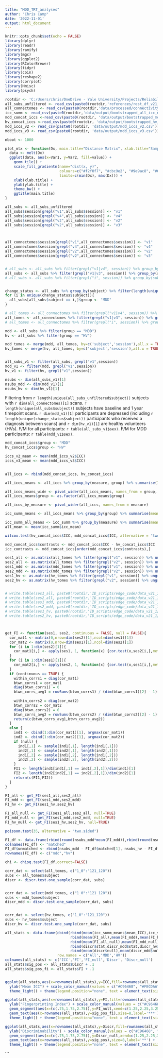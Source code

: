 ```yaml
---
title: "MDD_TRT_analyses"
author: "Chris Camp"
date: '2022-11-01'
output: html_document
---
```


```r
knitr::opts_chunk$set(echo = FALSE)
library(dplyr)
library(readr)
library(ramify)
library(mgc)
library(ggplot2)
library(RColorBrewer)
library(tidyr)
library(coin)
library(reshape2)
library(corrplot)
library(Hmisc)
library(psych)
```

```r
rootdir <- 'C:/Users/chris/OneDrive - Yale University/Projects/ReliabilityAnalysis/'
all_subs_unfiltered <- read_csv(paste0(rootdir,'references/rest_df_v21_1.csv'), progress = TRUE)
all_connectomes <- read_csv(paste0(rootdir,'data/processed/connectivity_data/icc_dataframe_v21_1.csv'), progress=TRUE)
icc_summ <- read_csv(paste0(rootdir,'data/output/bootstrapped_all_icc_means_v21_1.csv'))
mdd_concat_iccs <-read_csv(paste0(rootdir, 'data/output/bootstrapped_mdd_iccs_v21_1.csv'))
hv_concat_iccs <-read_csv(paste0(rootdir, 'data/output/bootstrapped_hv_iccs_v21_1.csv'))
mdd_iccs_v2 <- read_csv(paste0(rootdir, 'data/output/mdd_iccs_v2.csv'))
mdd_iccs_v3 <- read_csv(paste0(rootdir, 'data/output/mdd_iccs_v3.csv'))

nboot <- 1000

plot_mtx <- function(Dx, main.title="Distance Matrix", xlab.title="Sample Sorted by Source", ylab.title="Sample Sorted by Source") {
  data <- melt(Dx)
  ggplot(data, aes(x=Var1, y=Var2, fill=value)) +
    geom_tile() +
    scale_fill_gradientn(name="dist(x, y)",
                         colours=c("#f2f0f7", "#cbc9e2", "#9e9ac8", "#6a51a3"),
                         limits=c(min(Dx), max(Dx))) +
    xlab(xlab.title) +
    ylab(ylab.title) +
    theme_bw() +
    ggtitle(main.title)
}
```

```r
all_subs <- all_subs_unfiltered
all_subs$session[grepl("v1",all_subs$session)] <- "v1"
all_subs$session[grepl("v4",all_subs$session)] <- "v4"
all_subs$session[grepl("v2",all_subs$session)] <- "v2"
all_subs$session[grepl("v2",all_subs$session)] <- "v3"



all_connectomes$session[grepl("v1",all_connectomes$session)] <- "v1"
all_connectomes$session[grepl("v4",all_connectomes$session)] <- "v4"
all_connectomes$session[grepl("v2",all_connectomes$session)] <- "v2"
all_connectomes$session[grepl("v2",all_connectomes$session)] <- "v3"


# all_subs <- all_subs %>% filter(grepl("v1|v4", session)) %>% group_by(subject) %>% filter(length(session) > 1) %>% ungroup()
all_subs <- all_subs %>% filter(grepl("v1|v3", session)) %>% group_by(subject) %>% filter(length(session) > 1) %>% ungroup()
# all_subs <- all_subs %>% filter(grepl("i", session)) %>% group_by(subject) %>% filter(length(session) > 1) %>% ungroup()


change_status <- all_subs %>% group_by(subject) %>% filter(length(unique(group)) > 1)
for (i in unique(change_status$subject)){
  all_subs[all_subs$subject == i,]$group <- "MDD"
}

# all_tomes <- all_connectomes %>% filter(grepl("v1|v4", session)) %>% group_by(subject) %>% filter(length(session) == 2) %>% ungroup()
all_tomes <- all_connectomes %>% filter(grepl("v1|v3", session)) %>% group_by(subject) %>% filter(length(session) == 2) %>% ungroup()
# all_tomes <- all_connectomes %>% filter(grepl("i", session)) %>% group_by(subject) %>% filter(length(session) == 2) %>% ungroup()

mdd <- all_subs %>% filter(group == "MDD")
hv <- all_subs %>% filter(group == "HV")

mdd_tomes <- merge(mdd, all_tomes, by=c('subject','session'),all.x = TRUE)
hv_tomes <- merge(hv, all_tomes, by=c('subject','session'),all.x = TRUE)


all_subs_v1 <- filter(all_subs, grepl("v1",session))
mdd_v1 <- filter(mdd, grepl("v1",session))
hv_v1 <- filter(hv, grepl("v1",session))

nsubs <- dim(all_subs_v1)[1]
nsubs_mdd <- dim(mdd_v1)[1]
nsubs_hv <- dim(hv_v1)[1]
```

Filtering from `r length(unique(all_subs_unfiltered$subject))` subjects with `r dim(all_connectomes)[1]` scans. `r length(unique(all_subs$subject))` subjects have baseline and 1 year timepoint scans. `r dim(mdd_v1)[1]` participants are depressed (including `r length(unique(change_status$subject))` participants who received a diagnosis between scans) and `r dim(hv_v1)[1]` are healthy volunteers (HVs). F/M for all participants: `r table(all_subs_v1$sex)`. F/M for MDD participants: `r table(mdd_v1$sex)`.

```r

mdd_concat_iccs$group <- "MDD"
hv_concat_iccs$group <- "HV"

iccs_v2_mean <- mean(mdd_iccs_v2$ICC)
iccs_v3_mean <- mean(mdd_iccs_v3$ICC)

  
all_iccs <- rbind(mdd_concat_iccs, hv_concat_iccs)

all_iccs_means <- all_iccs %>% group_by(measure, group) %>% summarise(ICC = mean(ICC))

all_iccs_means_wide <- pivot_wider(all_iccs_means, names_from = group, values_from = ICC)
all_iccs_means$group <- as.factor(all_iccs_means$group)

all_iccs_by_measure <- pivot_wider(all_iccs, names_from = measure)

icc_summ_means <- all_iccs_means %>% group_by(group) %>% summarise(mean_ICC = mean(ICC))

icc_summ_all_means <- icc_summ %>% group_by(measure) %>% summarise(mean_ICC = mean(icc_mean)) %>% pivot_wider(names_from = measure,values_from = mean_ICC)
all_mean <- mean(icc_summ$icc_mean)

wilcox.test(hv_concat_iccs$ICC, mdd_concat_iccs$ICC, alternative = "two.sided")

mdd_concat_iccs$contrasts <- mdd_concat_iccs$ICC - hv_concat_iccs$ICC
icc_contrasts <- mdd_concat_iccs[order(mdd_concat_iccs$contrasts),]
```

``` r
ses1_all <- as.matrix(all_tomes %>% filter(grepl("v1", session)) %>% ungroup() %>% select(-c(1:2)))
ses2_all <- as.matrix(all_tomes %>% filter(grepl("v2", session)) %>% ungroup() %>% select(-c(1:2)))
ses1_mdd <- as.matrix(mdd_tomes %>% filter(grepl("v1", session)) %>% ungroup() %>% select(c("1_0":"121_120")))
ses2_mdd <- as.matrix(mdd_tomes %>% filter(grepl("v2", session)) %>% ungroup() %>% select(c("1_0":"121_120")))
ses1_hv <- as.matrix(hv_tomes %>% filter(grepl("v1", session)) %>% ungroup() %>% select(c("1_0":"121_120")))
ses2_hv <- as.matrix(hv_tomes %>% filter(grepl("v2", session)) %>% ungroup() %>% select(c("1_0":"121_120")))


# write.table(ses1_all, paste0(rootdir,'ID_scripts/edge_code/data_v21_1/ses1_all.csv'), col.names=FALSE, row.names=FALSE,sep=',')
# write.table(ses2_all, paste0(rootdir,'ID_scripts/edge_code/data_v21_1/ses2_all.csv'), col.names=FALSE, row.names=FALSE,sep=',')
# write.table(ses1_mdd, paste0(rootdir,'ID_scripts/edge_code/data_v21_1/ses1_mdd.csv'), col.names=FALSE, row.names=FALSE,sep=',')
# write.table(ses2_mdd, paste0(rootdir,'ID_scripts/edge_code/data_v21_1/ses2_mdd.csv'), col.names=FALSE, row.names=FALSE,sep=',')
# write.table(ses1_hv, paste0(rootdir,'ID_scripts/edge_code/data_v21_1/ses1_hv.csv'), col.names=FALSE, row.names=FALSE,sep=',')
# write.table(ses2_hv, paste0(rootdir,'ID_scripts/edge_code/data_v21_1/ses2_hv.csv'), col.names=FALSE, row.names=FALSE,sep=',')



get_FI <- function(ses1, ses2, continuous = FALSE, null = FALSE){
  cor_mat1 <- matrix(0,nrow=dim(ses2)[1],ncol=dim(ses1)[1])
  cor_mat2 <- matrix(0,nrow=dim(ses1)[1],ncol=dim(ses2)[1])
  for (i in 1:dim(ses2)[1]){
    cor_mat1[i,] <- apply(ses1, 1, function(x) {cor.test(x,ses2[i,],method = "s", exact=FALSE)$estimate})
  }
  for (i in 1:dim(ses1)[1]){
    cor_mat2[i,] <- apply(ses2, 1, function(x) {cor.test(x,ses1[i,],method = "s", exact=FALSE)$estimate})
  }
  if (continuous == TRUE) {
    within_corrs1 = diag(cor_mat1)
    btwn_corrs1 = cor_mat1
    diag(btwn_corrs1) = 0
    btwn_corrs_avg1 = rowSums(btwn_corrs1) / (dim(btwn_corrs1)[2] - 1)
    
    within_corrs2 = diag(cor_mat2)
    btwn_corrs2 = cor_mat2
    diag(btwn_corrs2) = 0
    btwn_corrs_avg2 = rowSums(btwn_corrs2) / (dim(btwn_corrs2)[2] - 1)
    return(c(btwn_corrs_avg1,btwn_corrs_avg2))
  }
  else {
    ind1 <- cbind(1:dim(cor_mat1)[1], argmax(cor_mat1))
    ind2 <- cbind(1:dim(cor_mat2)[1], argmax(cor_mat2))
    if (null) {
      ind1[,1] <- sample(ind1[,1], length(ind1[,1]))
      ind2[,1] <- sample(ind2[,1], length(ind2[,1]))
      ind1[,2] <- sample(ind1[,2], length(ind1[,2]))
      ind2[,2] <- sample(ind2[,2], length(ind2[,2]))
    }
    FI1 <- length(ind1[ind1[,1] == ind1[,2],1])/dim(ind1)[1]
    FI2 <- length(ind2[ind2[,1] == ind2[,2],1])/dim(ind2)[1]
    return(c(FI1,FI2))
  }
}

FI_all <- get_FI(ses1_all,ses2_all)
FI_mdd <- get_FI(ses1_mdd,ses2_mdd)
FI_hv <- get_FI(ses1_hv,ses2_hv)

FI_all_null <- get_FI(ses1_all,ses2_all, null=TRUE)
FI_mdd_null <- get_FI(ses1_mdd,ses2_mdd, null=TRUE)
FI_hv_null <- get_FI(ses1_hv,ses2_hv, null=TRUE)

poisson.test(35, alternative = "two.sided")

FI_df <- data.frame(rbind(round(nsubs_mdd*mean(FI_mdd)),rbind(round(nsubs_hv*mean(FI_hv)))))
colnames(FI_df) <- "matched"
FI_df$unmatched <- rbind(nsubs_mdd - FI_df$matched[1], nsubs_hv - FI_df$matched[2])
rownames(FI_df) <- c("mdd","hv")

chi <- chisq.test(FI_df,correct=FALSE)
```


```r

corr_dat <- select(all_tomes, c("1_0":"121_120"))
subs <- all_tomes$subject
discr <- discr.test.one_sample(corr_dat, subs)


corr_dat <- select(mdd_tomes, c("1_0":"121_120"))
subs <- mdd_tomes$subject
discr_mdd <- discr.test.one_sample(corr_dat, subs)


corr_dat <- select(hv_tomes, c("1_0":"121_120"))
subs <- hv_tomes$subject
discr_hv <- discr.test.one_sample(corr_dat, subs)
```

```r
all_stats <- data.frame(cbind(rbind(mean(icc_summ_means$mean_ICC),icc_summ_means$mean_ICC[2],icc_summ_means$mean_ICC[1]),
                              rbind(mean(FI_all),mean(FI_mdd),mean(FI_hv)), 
                              rbind(mean(FI_all_null),mean(FI_mdd_null),mean(FI_hv_null)),
                              rbind(discr$stat,discr_mdd$stat,discr_hv$stat),
                              rbind(mean(discr$null),mean(discr_mdd$null),mean(discr_hv$null))),
                        row.names = c('All','MDD','HV'))
colnames(all_stats) <- c('ICC','FI','FI_null','Discr', 'Discr_null')
all_stats$sig_pos <- all_stats$Discr + .1
all_stats$sig_pos_fi <- all_stats$FI + .1


ggplot(all_stats,aes(x=rownames(all_stats),y=ICC,fill=rownames(all_stats)))+geom_bar(stat="identity", width=0.5) + ylim(0, 1) + xlab("Condition") +
  ylab("Mean ICC") + scale_color_manual(values = c("#C96468", "#FECDAA","#2A2782"),aesthetics = "fill") + 
  theme_light() + theme(legend.position="none", text = element_text(size=20))

ggplot(all_stats,aes(x=rownames(all_stats),y=FI,fill=rownames(all_stats)))+geom_bar(stat="identity", width=0.5) + ylim(0, 1) + xlab("Condition") +
  ylab("Fingerprinting Index") + scale_color_manual(values = c("#C96468", "#FECDAA","#2A2782"),aesthetics = "fill") +
  geom_segment(aes(x=(c(.75,1.75,2.75)),y=FI_null,xend=c(1.25,2.25,3.25),yend = FI_null), size = 1) +
  geom_text(aes(x=rownames(all_stats),y=sig_pos_fi),size=8,label='***') + 
  theme_light() + theme(legend.position="none", text = element_text(size=20))

ggplot(all_stats,aes(x=rownames(all_stats),y=Discr,fill=rownames(all_stats)))+geom_bar(stat="identity", width=0.5) + ylim(0, 1) + xlab("Condition") +
  ylab("Discriminability") + scale_color_manual(values = c("#C96468", "#FECDAA","#2A2782"),aesthetics = "fill") +
  geom_segment(aes(x=(c(.75,1.75,2.75)),y=Discr_null,xend=c(1.25,2.25,3.25),yend = Discr_null), size = 1) +
  geom_text(aes(x=rownames(all_stats),y=sig_pos),size=8,label='**') + 
  theme_light() + theme(legend.position="none", text = element_text(size=20)) + coord_flip()

```

```
